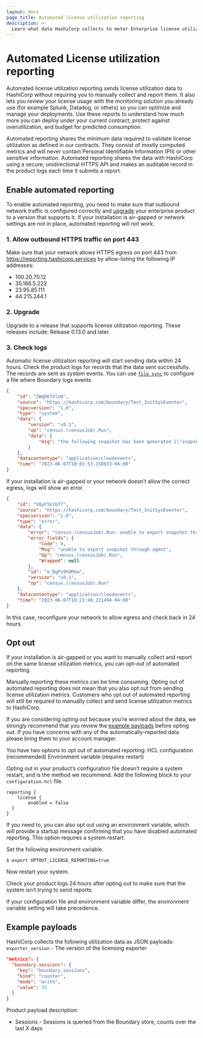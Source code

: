 ```yaml
---
layout: docs
page_title: Automated license utilization reporting
description: >-
  Learn what data HashiCorp collects to meter Enterprise license utilization. Enable or disable reporting. Review sample payloads and logs.
---
```


# Automated License utilization reporting

Automated license utilization reporting sends license utilization data to HashiCorp without requiring you to manually collect and report them. It also lets you review your license usage with the monitoring solution you already use (for example Splunk, Datadog, or others) so you can optimize and manage your deployments. Use these reports to understand how much more you can deploy under your current contract, protect against overutilization, and budget for predicted consumption.

Automated reporting shares the minimum data required to validate license utilization as defined in our contracts. They consist of mostly computed metrics and will never contain Personal Identifiable Information (PII) or other sensitive information. Automated reporting shares the data with HashiCorp using a secure, unidirectional HTTPS API and makes an auditable record in the product logs each time it submits a report.

## Enable automated reporting

To enable automated reporting, you need to make sure that outbound network traffic is configured correctly and [upgrade](#2-upgrade) your enterprise product to a version that supports it. If your installation is air-gapped or network settings are not in place, automated reporting will not work.

### 1. Allow outbound HTTPS traffic on port 443

Make sure that your network allows HTTPS egress on port 443 from https://reporting.hashicorp.services by allow-listing the following IP addresses:

- 100.20.70.12
- 35.166.5.222
- 23.95.85.111
- 44.215.244.1

### 2. Upgrade

Upgrade to a release that supports license utilization reporting. These releases include: Release 0.13.0 and later.

### 3. Check logs

Automatic license utilization reporting will start sending data within 24 hours. Check the product logs for records that the data sent successfully.
The records are sent as system events.
You can use [`file sync`](/boundary/docs/configuration/events/file) to configure a file where Boundary logs events.

```json
{
    "id": "ZWqRK7XlnN",
    "source": "https://hashicorp.com/boundary/Test_InitSysEventer",
    "specversion": "1.0",
    "type": "system",
    "data": {
        "version": "v0.1",
        "op": "census.(censusJob).Run",
        "data": {
            "msg": "the following snapshot has been generated {\"snapshot_version\":1,\"id\":{\"ULID\":\"0001J50MM0QGR5KN21FVGYJVP9\",\"Timestamp\":\"2023-05-02T00:00:00Z\"},\"schema_version\":\"1.0.0\",\"service\":\"boundary\",\"process_id\":\"01H2B2KY823KYPVAVC02V65TZV\",\"metrics\":{\"boundary.sessions\":{\"key\":\"boundary.sessions\",\"value\":2,\"kind\":\"counter\",\"mode\":\"write\",\"description\":\"Number of pending sessions from previous day\"}}}"
        }
    },
    "datacontentype": "application/cloudevents",
    "time": "2023-06-07T10:01:53.158933-04:00"
}
```

If your installation is air-gapped or your network doesn’t allow the correct egress, logs will show an error.

```json
{
    "id": "VQyF5VzbTT",
    "source": "https://hashicorp.com/boundary/Test_InitSysEventer",
    "specversion": "1.0",
    "type": "error",
    "data": {
        "error": "census.(censusJob).Run: unable to export snapshot through agent: unknown: error #0",
        "error_fields": {
            "Code": 0,
            "Msg": "unable to export snapshot through agent",
            "Op": "census.(censusJob).Run",
            "Wrapped": null
        },
        "id": "e_BgPs9hUMxw",
        "version": "v0.1",
        "op": "census.(censusJob).Run"
    },
    "datacontentype": "application/cloudevents",
    "time": "2023-06-07T10:21:48.221494-04:00"
}
```

In this case, reconfigure your network to allow egress and check back in 24 hours.

## Opt out

If your installation is air-gapped or you want to manually collect and report on the same license utilization metrics, you can opt-out of automated reporting.

Manually reporting these metrics can be time consuming. Opting out of automated reporting does not mean that you also opt out from sending license utilization metrics. Customers who opt out of automated reporting will still be required to manually collect and send license utilization metrics to HashiCorp.

If you are considering opting out because you’re worried about the data, we strongly recommend that you review the [example payloads](#example-payloads) before opting out. If you have concerns with any of the automatically-reported data please bring them to your account manager.

You have two options to opt out of automated reporting:
HCL configuration (recommended)
Environment variable (requires restart)

Opting out in your product’s configuration file doesn’t require a system restart, and is the method we recommend. Add the following block to your `configuration.hcl` file.

```hcl
reporting {
	license {
		enabled = false
  }
}
```

If you need to, you can also opt out using an environment variable, which will provide a startup message confirming that you have disabled automated reporting. This option requires a system restart.

Set the following environment variable.

```
$ export OPTOUT_LICENSE_REPORTING=true
```

Now restart your system.

Check your product logs 24 hours after opting out to make sure that the system isn’t trying to send reports.

If your configuration file and environment variable differ, the environment variable setting will take precedence.

## Example payloads

HashiCorp collects the following utilization data as JSON payloads:
`exporter_version` - The version of the licensing exporter

```json
"metrics": {
  "boundary.sessions": {
    "key": "boundary.sessions",
    "kind": "counter",
    "mode": "write",
    "value": 33
  }
}
```

Product payload description:

- Sessions - Sessions is queried from the Boundary store, counts over the last X days